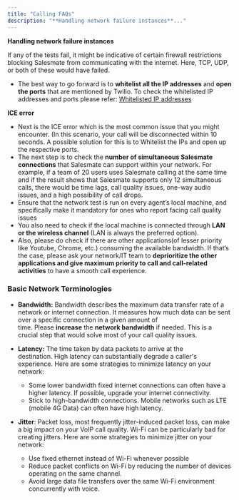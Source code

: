 ```yaml
---
title: "Calling FAQs"
description: "**Handling network failure instances**..."
---
```


**Handling network failure instances**

If any of the tests fail, it might be indicative of certain firewall restrictions blocking Salesmate from communicating with the internet. Here, TCP, UDP, or both of these would have failed.   

*   The best way to go forward is to **whitelist all the IP addresses** and **open the ports** that are mentioned by Twilio. To check the whitelisted IP addresses and ports please refer: [Whitelisted IP addresses](https://support.salesmate.io/hc/en-us/articles/360033526192)
    

**ICE error**

*   Next is the ICE error which is the most common issue that you might encounter. (In this scenario, your call will be disconnected within 10 seconds. A possible solution for this is to Whitelist the IPs and open up the respective ports.
*   The next step is to check the **number of simultaneous Salesmate connections** that Salesmate can support within your network. For example, if a team of 20 users uses Salesmate calling at the same time and if the result shows that Salesmate supports only 12 simultaneous calls, there would be time lags, call quality issues, one-way audio issues, and a high possibility of call drops.
*   Ensure that the network test is run on every agent’s local machine, and specifically make it mandatory for ones who report facing call quality issues
*   You also need to check if the local machine is connected through **LAN or the wireless channel** (LAN is always the preferred option).
*   Also, please do check if there are other applications(of lesser priority like Youtube, Chrome, etc.) consuming the available bandwidth. If that’s the case, please ask your network/IT team to **deprioritize the other applications and give maximum priority to call and call-related activities** to have a smooth call experience.

### Basic Network Terminologies

*   **Bandwidth:** Bandwidth describes the maximum data transfer rate of a network or internet connection. It measures how much data can be sent over a specific connection in a given amount of time. Please **increase** the **network bandwidth** if needed. This is a crucial step that would solve most of your call quality issues.
*   **Latency:** The time taken by data packets to arrive at the destination. High latency can substantially degrade a caller's experience. Here are some strategies to minimize latency on your network:
    *   Some lower bandwidth fixed internet connections can often have a higher latency. If possible, upgrade your internet connectivity.
    *   Stick to high-bandwidth connections. Mobile networks such as LTE (mobile 4G Data) can often have high latency.
*   **Jitter**: Packet loss, most frequently jitter-induced packet loss, can make a big impact on your VoIP call quality. Wi-Fi can be particularly bad for creating jitters. Here are some strategies to minimize jitter on your network:
    
    *   Use fixed ethernet instead of Wi-Fi whenever possible
    *   Reduce packet conflicts on Wi-Fi by reducing the number of devices operating on the same channel.
    *   Avoid large data file transfers over the same Wi-Fi environment concurrently with voice.